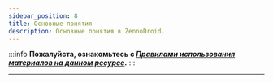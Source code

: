 ```yaml
---
sidebar_position: 8
title: Основные понятия
description: Основные понятия в ZennoDroid.
---
```

:::info **Пожалуйста, ознакомьтесь с [*Правилами использования материалов на данном ресурсе*](../Disclaimer).**
:::
_______________________________________________


<Redirect to="/docs/ZennoDroid/BasicTerms" />